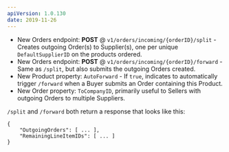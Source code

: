 ```yaml
---
apiVersion: 1.0.130
date: 2019-11-26
---
```


- New Orders endpoint: **POST** @ `v1/orders/incoming/{orderID}/split` - Creates outgoing Order(s) to Supplier(s), one per unique `DefaultSupplierID` on the products ordered.
- New Orders endpoint: **POST** @ `v1/orders/incoming/{orderID}/forward` - Same as `/split`, but also submits the outgoing Orders created.
- New Product property: `AutoForward` - If `true`, indicates to automatically trigger `/forward` when a Buyer submits an Order containing this Product.
- New Order property: `ToCompanyID`, primarily useful to Sellers with outgoing Orders to multiple Suppliers.

`/split` and `/forward` both return a response that looks like this:
```
{
    "OutgoingOrders": [ ... ],
    "RemainingLineItemIDs": [ ... ]
}
```
